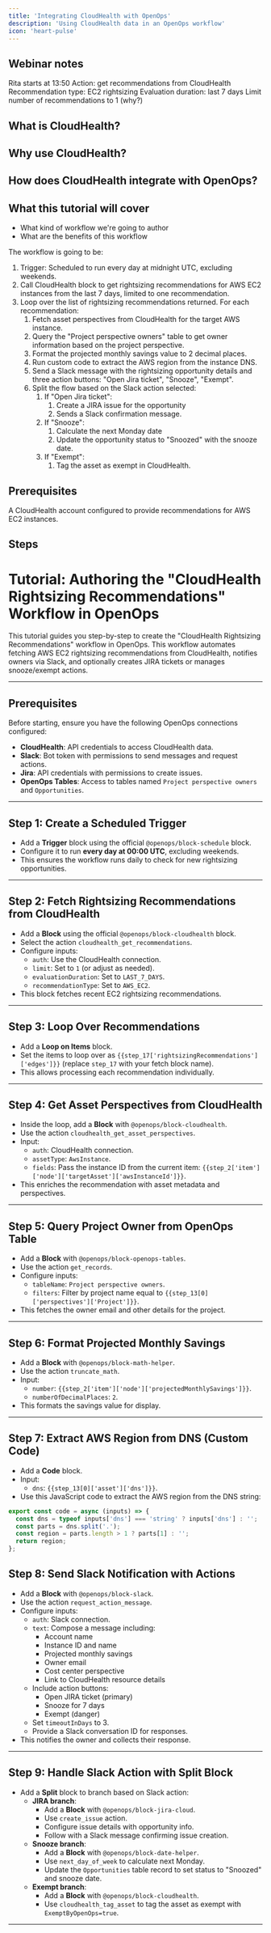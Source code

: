 ```yaml
---
title: 'Integrating CloudHealth with OpenOps'
description: 'Using CloudHealth data in an OpenOps workflow'
icon: 'heart-pulse'
---
```


## Webinar notes

Rita starts at 13:50
Action: get recommendations from CloudHealth
Recommendation type: EC2 rightsizing
Evaluation duration: last 7 days
Limit number of recommendations to 1 (why?)

## What is CloudHealth?

## Why use CloudHealth?

## How does CloudHealth integrate with OpenOps?

## What this tutorial will cover

* What kind of workflow we're going to author
* What are the benefits of this workflow

The workflow is going to be:

1. Trigger: Scheduled to run every day at midnight UTC, excluding weekends.
2. Call CloudHealth block to get rightsizing recommendations for AWS EC2 instances from the last 7 days, limited to one recommendation.
3. Loop over the list of rightsizing recommendations returned. For each recommendation:
    1. Fetch asset perspectives from CloudHealth for the target AWS instance.
    2. Query the "Project perspective owners" table to get owner information based on the project perspective.
    3. Format the projected monthly savings value to 2 decimal places.
    4. Run custom code to extract the AWS region from the instance DNS.
    5. Send a Slack message with the rightsizing opportunity details and three action buttons: "Open Jira ticket", "Snooze", "Exempt".
    6. Split the flow based on the Slack action selected:
        1. If "Open Jira ticket":
            1. Create a JIRA issue for the opportunity
            2. Sends a Slack confirmation message.
        2. If "Snooze":
            1. Calculate the next Monday date
            2. Update the opportunity status to "Snoozed" with the snooze date.
        3. If "Exempt":
             1. Tag the asset as exempt in CloudHealth.


## Prerequisites

A CloudHealth account configured to provide recommendations for AWS EC2 instances.

## Steps

# Tutorial: Authoring the "CloudHealth Rightsizing Recommendations" Workflow in OpenOps

This tutorial guides you step-by-step to create the "CloudHealth Rightsizing Recommendations" workflow in OpenOps. This workflow automates fetching AWS EC2 rightsizing recommendations from CloudHealth, notifies owners via Slack, and optionally creates JIRA tickets or manages snooze/exempt actions.

---

## Prerequisites

Before starting, ensure you have the following OpenOps connections configured:

- **CloudHealth**: API credentials to access CloudHealth data.
- **Slack**: Bot token with permissions to send messages and request actions.
- **Jira**: API credentials with permissions to create issues.
- **OpenOps Tables**: Access to tables named `Project perspective owners` and `Opportunities`.

---

## Step 1: Create a Scheduled Trigger

- Add a **Trigger** block using the official `@openops/block-schedule` block.
- Configure it to run **every day at 00:00 UTC**, excluding weekends.
- This ensures the workflow runs daily to check for new rightsizing opportunities.

---

## Step 2: Fetch Rightsizing Recommendations from CloudHealth

- Add a **Block** using the official `@openops/block-cloudhealth` block.
- Select the action `cloudhealth_get_recommendations`.
- Configure inputs:
  - `auth`: Use the CloudHealth connection.
  - `limit`: Set to `1` (or adjust as needed).
  - `evaluationDuration`: Set to `LAST_7_DAYS`.
  - `recommendationType`: Set to `AWS_EC2`.
- This block fetches recent EC2 rightsizing recommendations.

---

## Step 3: Loop Over Recommendations

- Add a **Loop on Items** block.
- Set the items to loop over as `{{step_17['rightsizingRecommendations']['edges']}}` (replace `step_17` with your fetch block name).
- This allows processing each recommendation individually.

---

## Step 4: Get Asset Perspectives from CloudHealth

- Inside the loop, add a **Block** with `@openops/block-cloudhealth`.
- Use the action `cloudhealth_get_asset_perspectives`.
- Input:
  - `auth`: CloudHealth connection.
  - `assetType`: `AwsInstance`.
  - `fields`: Pass the instance ID from the current item: `{{step_2['item']['node']['targetAsset']['awsInstanceId']}}`.
- This enriches the recommendation with asset metadata and perspectives.

---

## Step 5: Query Project Owner from OpenOps Table

- Add a **Block** with `@openops/block-openops-tables`.
- Use the action `get_records`.
- Configure inputs:
  - `tableName`: `Project perspective owners`.
  - `filters`: Filter by project name equal to `{{step_13[0]['perspectives']['Project']}}`.
- This fetches the owner email and other details for the project.

---

## Step 6: Format Projected Monthly Savings

- Add a **Block** with `@openops/block-math-helper`.
- Use the action `truncate_math`.
- Input:
  - `number`: `{{step_2['item']['node']['projectedMonthlySavings']}}`.
  - `numberOfDecimalPlaces`: `2`.
- This formats the savings value for display.

---

## Step 7: Extract AWS Region from DNS (Custom Code)

- Add a **Code** block.
- Input:
  - `dns`: `{{step_13[0]['asset']['dns']}}`.
- Use this JavaScript code to extract the AWS region from the DNS string:

```javascript
export const code = async (inputs) => {
  const dns = typeof inputs['dns'] === 'string' ? inputs['dns'] : '';
  const parts = dns.split('.');
  const region = parts.length > 1 ? parts[1] : '';
  return region;
};
```

## Step 8: Send Slack Notification with Actions

- Add a **Block** with `@openops/block-slack`.
- Use the action `request_action_message`.
- Configure inputs:
  - `auth`: Slack connection.
  - `text`: Compose a message including:
    - Account name
    - Instance ID and name
    - Projected monthly savings
    - Owner email
    - Cost center perspective
    - Link to CloudHealth resource details
  - Include action buttons:
    - Open JIRA ticket (primary)
    - Snooze for 7 days
    - Exempt (danger)
  - Set `timeoutInDays` to 3.
  - Provide a Slack conversation ID for responses.
- This notifies the owner and collects their response.

---

## Step 9: Handle Slack Action with Split Block

- Add a **Split** block to branch based on Slack action:
  - **JIRA branch**:
    - Add a **Block** with `@openops/block-jira-cloud`.
    - Use `create_issue` action.
    - Configure issue details with opportunity info.
    - Follow with a Slack message confirming issue creation.
  - **Snooze branch**:
    - Add a **Block** with `@openops/block-date-helper`.
    - Use `next_day_of_week` to calculate next Monday.
    - Update the `Opportunities` table record to set status to "Snoozed" and snooze date.
  - **Exempt branch**:
    - Add a **Block** with `@openops/block-cloudhealth`.
    - Use `cloudhealth_tag_asset` to tag the asset as exempt with `ExemptByOpenOps=true`.

---
